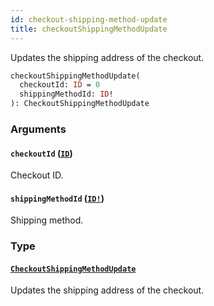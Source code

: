 ```yaml
---
id: checkout-shipping-method-update
title: checkoutShippingMethodUpdate
---
```


Updates the shipping address of the checkout.

```graphql
checkoutShippingMethodUpdate(
  checkoutId: ID = 0
  shippingMethodId: ID!
): CheckoutShippingMethodUpdate

```

### Arguments

#### `checkoutId` ([`ID`](/developer/api-reference/scalars/id.mdx))

Checkout ID.

#### `shippingMethodId` ([`ID!`](/developer/api-reference/scalars/id.mdx))

Shipping method.

### Type

#### [`CheckoutShippingMethodUpdate`](/developer/api-reference/objects/checkout-shipping-method-update.mdx)

Updates the shipping address of the checkout.
